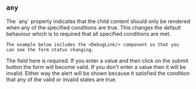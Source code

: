 
## `any`
<Split>
  <div>
    The `any` property indicates that the child content
    should only be rendered when any of the specified conditions are
    true.  This changes the default behaviour which is to required that
    all specified conditions are met.

    The example below includes the <DebugLink/> component so that you
    can see the form status changing.
  </div>
  <TryItOut>
    The field here is required.  If you enter a value and then click on
    the submit button the form will become valid.  If you don't enter
    a value then it will be invalid.  Either way the alert will be shown
    because it satisfied the condition that any of the valid or invalid
    states are true.
  </TryItOut>
</Split>

<Example
  Component={Any}
  code={AnySrc}
  caption="any"
  undent={2}
  expand
/>


